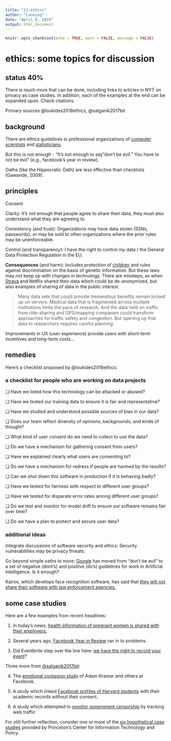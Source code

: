 ```yaml
---
title: "21-ethics"
author: "Lanning"
date: "April 9, 2019"
output: html_document
---
```


```r
knitr::opts_chunk$set(echo = TRUE, warn = FALSE, message = FALSE) 
```

# ethics: some topics for discussion

## status 40% {-}

There is much more that can be done, including links to articles in NYT on privacy as case studies. In addition, each of the examples at the end can be expanded upon.  Check citations. 

Primary sources @loukides2018ethics, @salganik2017bit



## background

There are ethics guidelines in professional organizations of [computer scientists](https://www.acm.org/code-of-ethics) and [statisticians](https://www.amstat.org//asa/files/pdfs/EthicalGuidelines.pdf).  

But this is not enough - "It's not enough to say "don't be evil." You have to not be evil" (e.g., facebook's year in review).

Oaths (like the Hippocratic Oath) are less effective than checklists (Gawande, 2009).



## principles

Consent

Clarity: It's not enough that people agree to share their data, they must also understand what they are agreeing to.

Consistency (and trust): Organizations may have data stolen (SSNs, passwords), or may be sold to other organizations where the prior rules may be unenforceable.

Control (and transparency): I have the right to control my data / the General Data Protection Regulation in the EU.

**Consequences** (and harm): Includes protection of [children](https://en.wikipedia.org/wiki/Children's_Online_Privacy_Protection_Act) and rules against discrimination on the basis of genetic information. But these laws may not keep up with changes in technology. There are missteps, as when [Strava](https://www.wired.co.uk/article/strava-heat-maps-military-app-uk-warning-security) and Netflix shared their data which could be de-anonymized, but also examples of sharing of data in the public interest.

> Many data sets that could provide tremendous benefits remain locked up on servers. Medical data that is fragmented across multiple institutions limits the pace of research. And the data held on traffic from ride-sharing and GPS/mapping companies could transform approaches for traffic safety and congestion. But opening up that data to researchers requires careful planning.

Improvements in UX (user experience) provide users with short-term incentives and long-term costs...

## remedies

Here's a checklist proposed by @loukides2018ethics:

### a checklist for people who are working on data projects

❏ Have we listed how this technology can be attacked or abused? 

❏ Have we tested our training data to ensure it is fair and representative? 

❏ Have we studied and understood possible sources of bias in our data? 

❏ Does our team reflect diversity of opinions, backgrounds, and kinds of thought? 

❏ What kind of user consent do we need to collect to use the data? 

❏ Do we have a mechanism for gathering consent from users? 

❏ Have we explained clearly what users are consenting to? 

❏ Do we have a mechanism for redress if people are harmed by the results? 

❏ Can we shut down this software in production if it is behaving badly? 

❏ Have we tested for fairness with respect to different user groups? 

❏ Have we tested for disparate error rates among different user groups? 

❏ Do we test and monitor for model drift to ensure our software remains fair over time? 

❏ Do we have a plan to protect and secure user data?

### additional ideas

Integrate discussions of software security and ethics: Security vulnerabilities may be privacy threats. 

Go beyond simple oaths to more: [Google](https://ai.google/principles) has moved from "don't be evil" to a set of negative (dont's) and positive (do's) guidelines for work in Artificial Intelligence.  Is it enough?

Kairos, which develops face recognition software, has said that [they will not share their software with law enforcement agencies.](https://techcrunch.com/2018/06/25/facial-recognition-software-is-not-ready-for-use-by-law-enforcement/)

## some case studies

Here are a few examples from recent headlines:

1) In today's news, [health information of pregnant women is shared with their employers.](https://www.washingtonpost.com/technology/2019/04/10/tracking-your-pregnancy-an-app-may-be-more-public-than-you-think/)

2) Several years ago, [Facebook Year in Review](https://www.theguardian.com/technology/2014/dec/29/facebook-apologises-over-cruel-year-in-review-clips) ran in to problems.

3) Did Eventbrite step over the line here: [we have the right to record your event](https://arstechnica.com/information-technology/2018/04/eventbrite-rolls-back-policy-that-would-have-given-it-right-to-record-events/)?

Three more from [@salganik2017bit](https://www.bitbybitbook.com/en/1st-ed/ethics/three-examples/): 

4) The [emotional contagion study](https://doi.org/10.1073/pnas.1320040111) of Adam Kramer and others at Facebook.

5) A study which linked [Facebook profiles of Harvard students](https://doi.org/10.1007/s10676-010-9227-5) with their academic records without their consent.

6) A study which attempted to [monitor government censorship](http://techscience.org/a/2015121501/) by tracking web traffic 

For still further reflection, consider one or more of the [six hypothetical case studies](https://aiethics.princeton.edu/case-studies/case-study-pdfs/)  provided by Princeton's Center for Information Technology and Policy.



